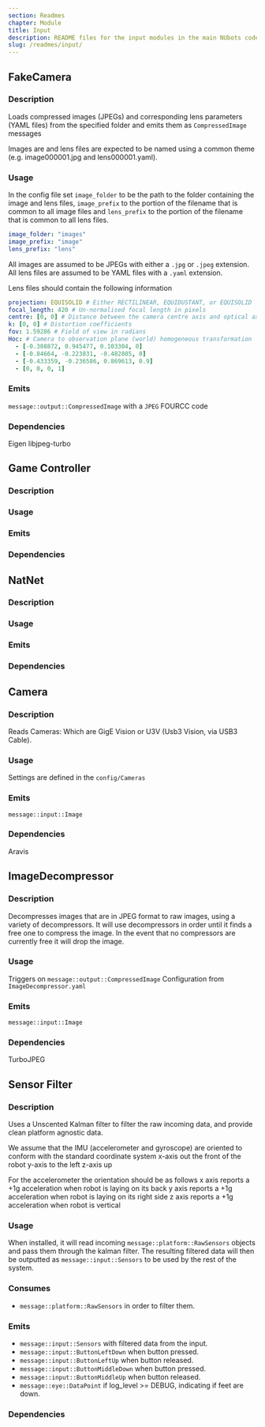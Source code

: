 ```yaml
---
section: Readmes
chapter: Module
title: Input
description: README files for the input modules in the main NUbots codebase
slug: /readmes/input/
---
```


## FakeCamera

### Description

Loads compressed images (JPEGs) and corresponding lens parameters (YAML files) from the specified folder and emits them as `CompressedImage` messages

Images are and lens files are expected to be named using a common theme (e.g. image000001.jpg and lens000001.yaml).

### Usage

In the config file set `image_folder` to be the path to the folder containing the image and lens files, `image_prefix` to the portion of the filename that is common to all image files and `lens_prefix` to the portion of the filename that is common to all lens files.

```yaml
image_folder: "images"
image_prefix: "image"
lens_prefix: "lens"
```

All images are assumed to be JPEGs with either a `.jpg` or `.jpeg` extension. All lens files are assumed to be YAML files with a `.yaml` extension.

Lens files should contain the following information

```yaml
projection: EQUISOLID # Either RECTILINEAR, EQUIDUSTANT, or EQUISOLID
focal_length: 420 # Un-normalised focal length in pixels
centre: [0, 0] # Distance between the camera centre axis and optical axis in pixels (measured from the centre of the image)
k: [0, 0] # Distortion coefficients
fov: 1.59286 # Field of view in radians
Hoc: # Camera to observation plane (world) homogeneous transformation
  - [-0.308872, 0.945477, 0.103304, 0]
  - [-0.84664, -0.223831, -0.482805, 0]
  - [-0.433359, -0.236586, 0.869613, 0.9]
  - [0, 0, 0, 1]
```

### Emits

`message::output::CompressedImage` with a `JPEG` FOURCC code

### Dependencies

Eigen
libjpeg-turbo

## Game Controller

### Description

### Usage

### Emits

### Dependencies

## NatNet

### Description

### Usage

### Emits

### Dependencies

## Camera

### Description

Reads Cameras: Which are GigE Vision or U3V (Usb3 Vision, via USB3 Cable).

### Usage

Settings are defined in the `config/Cameras`

### Emits

`message::input::Image`

### Dependencies

Aravis

## ImageDecompressor

### Description

Decompresses images that are in JPEG format to raw images, using a variety of decompressors.
It will use decompressors in order until it finds a free one to compress the image.
In the event that no compressors are currently free it will drop the image.

### Usage

Triggers on `message::output::CompressedImage`
Configuration from `ImageDecompressor.yaml`

### Emits

`message::input::Image`

### Dependencies

TurboJPEG

## Sensor Filter

### Description

Uses a Unscented Kalman filter to filter the raw incoming data, and provide clean platform agnostic data.

We assume that the IMU (accelerometer and gyroscope) are oriented to conform with the standard coordinate system x-axis out
the front of the robot y-axis to the left z-axis up

For the accelerometer the orientation should be as follows
x axis reports a +1g acceleration when robot is laying on its back
y axis reports a +1g acceleration when robot is laying on its right side
z axis reports a +1g acceleration when robot is vertical

### Usage

When installed, it will read incoming `message::platform::RawSensors` objects and pass them through the kalman filter.
The resulting filtered data will then be outputted as `message::input::Sensors` to be used by the rest of the system.

### Consumes

- `message::platform::RawSensors` in order to filter them.

### Emits

- `message::input::Sensors` with filtered data from the input.
- `message::input::ButtonLeftDown` when button pressed.
- `message::input::ButtonLeftUp` when button released.
- `message::input::ButtonMiddleDown` when button pressed.
- `message::input::ButtonMiddleUp` when button released.
- `message::eye::DataPoint` if log_level >= DEBUG, indicating if feet are down.

### Dependencies

